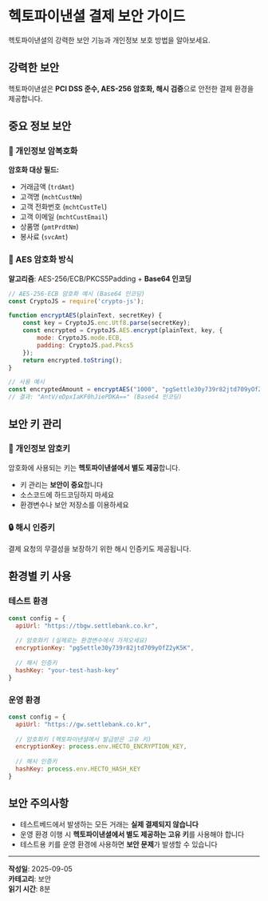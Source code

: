 # 헥토파이낸셜 결제 보안 가이드

헥토파이낸셜의 강력한 보안 기능과 개인정보 보호 방법을 알아보세요.

## 강력한 보안

헥토파이낸셜은 **PCI DSS 준수, AES-256 암호화, 해시 검증**으로 안전한 결제 환경을 제공합니다.

## 중요 정보 보안

### 🔐 개인정보 암복호화

**암호화 대상 필드:**
- 거래금액 (`trdAmt`)
- 고객명 (`mchtCustNm`)
- 고객 전화번호 (`mchtCustTel`)
- 고객 이메일 (`mchtCustEmail`)
- 상품명 (`pmtPrdtNm`)
- 봉사료 (`svcAmt`)

### 🔑 AES 암호화 방식

**알고리즘**: AES-256/ECB/PKCS5Padding + **Base64 인코딩**

```javascript
// AES-256-ECB 암호화 예시 (Base64 인코딩)
const CryptoJS = require('crypto-js');

function encryptAES(plainText, secretKey) {
    const key = CryptoJS.enc.Utf8.parse(secretKey);
    const encrypted = CryptoJS.AES.encrypt(plainText, key, {
        mode: CryptoJS.mode.ECB,
        padding: CryptoJS.pad.Pkcs5
    });
    return encrypted.toString();
}

// 사용 예시
const encryptedAmount = encryptAES("1000", "pgSettle30y739r82jtd709yOfZ2yK5K");
// 결과: "AntV/eDpxIaKF0hJiePDKA==" (Base64 인코딩)
```

## 보안 키 관리

### 🔐 개인정보 암호키

암호화에 사용되는 키는 **헥토파이낸셜에서 별도 제공**합니다.
- 키 관리는 **보안이 중요**합니다
- 소스코드에 하드코딩하지 마세요
- 환경변수나 보안 저장소를 이용하세요

### 🔒 해시 인증키

결제 요청의 무결성을 보장하기 위한 해시 인증키도 제공됩니다.

## 환경별 키 사용

### 테스트 환경
```javascript
const config = {
  apiUrl: "https://tbgw.settlebank.co.kr",
  
  // 암호화키 (실제로는 환경변수에서 가져오세요)
  encryptionKey: "pgSettle30y739r82jtd709yOfZ2yK5K",
  
  // 해시 인증키
  hashKey: "your-test-hash-key"
}
```

### 운영 환경
```javascript
const config = {
  apiUrl: "https://gw.settlebank.co.kr",
  
  // 암호화키 (헥토파이낸셜에서 발급받은 고유 키)
  encryptionKey: process.env.HECTO_ENCRYPTION_KEY,
  
  // 해시 인증키
  hashKey: process.env.HECTO_HASH_KEY
}
```

## 보안 주의사항

- 테스트베드에서 발생하는 모든 거래는 **실제 결제되지 않습니다**
- 운영 환경 이행 시 **헥토파이낸셜에서 별도 제공하는 고유 키**를 사용해야 합니다
- 테스트용 키를 운영 환경에 사용하면 **보안 문제**가 발생할 수 있습니다

---

**작성일**: 2025-09-05  
**카테고리**: 보안  
**읽기 시간**: 8분
